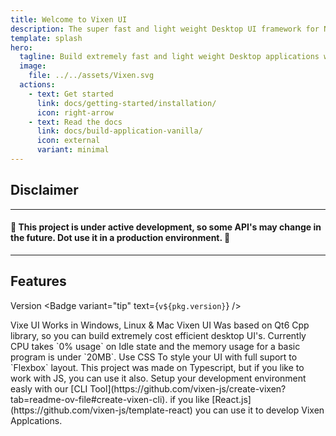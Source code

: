 ```yaml
---
title: Welcome to Vixen UI
description: The super fast and light weight Desktop UI framework for Nodejs.
template: splash
hero:
  tagline: Build extremely fast and light weight Desktop applications with Typescript and CSS Like Styling.
  image:
    file: ../../assets/Vixen.svg
  actions:
    - text: Get started
      link: docs/getting-started/installation/
      icon: right-arrow
    - text: Read the docs
      link: docs/build-application-vanilla/
      icon: external
      variant: minimal
---
```



## Disclaimer
-------
#### 🚧 This project is under active development, so some API's may change in the future. Dot use it in a production environment. 🚧
-------

## Features 
Version <Badge variant="tip" text={`v${pkg.version}`} />

<CardGrid stagger>
	<Card title="Cross Platform" icon="starlight">
		Vixe UI Works in Windows, Linux  & Mac
	</Card>
	<Card title="Ultra efficient" icon="seti:cpp">
		Vixen UI Was based on Qt6 Cpp library, so you can build extremely cost efficient desktop UI's.
		Currently CPU takes `0% usage` on Idle state and the memory usage for a basic program is under `20MB`. 
	</Card>
	<Card title="Style your app With CSS" icon="seti:css">
		Use CSS To style your UI with full suport to `Flexbox` layout.
	</Card>
	<Card title="Build on top of Typescript" icon="seti:typescript">
		This project was made on Typescript, but if you like to work with JS, you can use it also.
	</Card>
	<Card title="Vixen CLI" icon="seti:config">
		Setup your development environment easly with our [CLI Tool](https://github.com/vixen-js/create-vixen?tab=readme-ov-file#create-vixen-cli).
	</Card>
	<Card title="Developer friendly" icon="seti:react">
		if you like [React.js](https://github.com/vixen-js/template-react) you can use it to develop Vixen Applcations.
	</Card>
</CardGrid>
